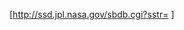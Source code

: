 [http://ssd.jpl.nasa.gov/sbdb.cgi?sstr={{{1}}} {{{2|†}}}]<noinclude>

{{documentation|content=

這個模板創建一個小行星的引文連結到[[噴射推進實驗室]]的太陽系小天體資料中心的瀏覽器。他使用兩個參數： 
*第一個是小行星的永久編號
*第二個是可選擇的連結，使用的預設符號是劍號（†）

== 相關條目 ==
* [[Template:MPCit_MPES]]

}}

[[Category:天文學外部鏈結模板|{{PAGENAME}}]]
[[Category:小行星模板|{{PAGENAME}}]]
</noinclude>
